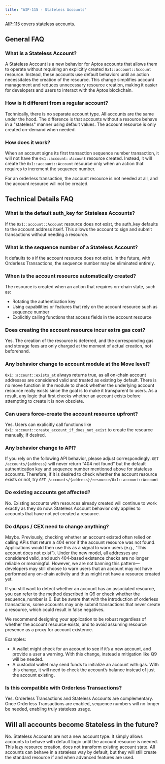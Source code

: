 ```yaml
---
title: "AIP-115 - Stateless Accounts"
---
```


[AIP-115](https://github.com/aptos-foundation/AIPs/blob/main/aips/aip-115.md) covers
stateless accounts.

## General FAQ

### What is a Stateless Account?

A Stateless Account is a new behavior for Aptos accounts that allows them to
operate without requiring an explicitly created `0x1::account::Account` resource.
Instead, these accounts use default behaviors until an action necessitates the
creation of the resource. This change simplifies account management and reduces
unnecessary resource creation, making it easier for developers and users to
interact with the Aptos blockchain.

### How is it different from a regular account?

Technically, there is no separate account type. All accounts are the same under
the hood. The difference is that accounts without a resource behave in a
"stateless" manner using default values. The account resource is only created
on-demand when needed.

### How does it work?

When an account signs its first transaction sequence number transaction, it
will not have the `0x1::account::Account` resource created. Instead, it will
create the `0x1::account::Account` resource only when an action that requires to
increment the sequence number.

For an orderless transaction, the account resource is not needed at all, and the
account resource will not be created.

## Technical Details FAQ

### What is the default auth\_key for Stateless Accounts?

If the `0x1::account::Account` resource does not exist, the auth\_key defaults to
the account address itself. This allows the account to sign and submit
transactions without needing a resource.

### What is the sequence number of a Stateless Account?

It defaults to `0` if the account resource does not exist. In the future, with
Orderless Transactions, the sequence number may be eliminated entirely.

### When is the account resource automatically created?

The resource is created when an action that requires on-chain state, such as:

- Rotating the authentication key
- Using capabilities or features that rely on the account resource such as sequence number
- Explicitly calling functions that access fields in the account resource

### Does creating the account resource incur extra gas cost?

Yes. The creation of the resource is deferred, and the corresponding gas and
storage fees are only charged at the moment of actual creation, not beforehand.

### Any behavior change to account module at the Move level?

`0x1::account::exists_at` always returns true, as all on-chain account addresses
are considered valid and treated as existing by default. There is no move
function in the module to check whether the underlying account resource really
exists since the goal is to make it transparent to users. As a result, any logic
that first checks whether an account exists before attempting to create it is
now obsolete.

### Can users force-create the account resource upfront?

Yes. Users can explicitly call functions like
`0x1::account::create_account_if_does_not_exist` to create the resource
manually, if desired.

### Any behavior change to API?

If you rely on the following API behavior, please adjust correspondingly.
`GET /accounts/{address}` will never return “404 not found” but the default
authentication key and sequence number mentioned above for stateless accounts.
Therefore, if it is desired to check whether the account resource exists or not,
try `GET /accounts/{address}/resource/0x1::account::Account`

### Do existing accounts get affected?

No. Existing accounts with resources already created will continue to work
exactly as they do now. Stateless Account behavior only applies to accounts that
have not yet created a resource.

### Do dApps / CEX need to change anything?

Maybe. Previously, checking whether an account existed often relied on calling
APIs that return a 404 error if the account resource was not found. Applications
would then use this as a signal to warn users (e.g., "This account does not
exist"). Under the new model, all addresses are considered valid, and such
404-based existence checks are no longer reliable or meaningful. However, we are
not banning this pattern—developers may still choose to warn users that an
account may not have performed any on-chain activity and thus might not have a
resource created yet.

If you still want to detect whether an account has an associated resource, you
can refer to the method described in Q9 or check whether the sequence\_number is
0\. But be aware that with the introduction of orderless transactions, some
accounts may only submit transactions that never create a resource, which could
result in false negatives.

We recommend designing your application to be robust regardless of whether the
account resource exists, and to avoid assuming resource presence as a proxy for
account existence.

Examples:

- A wallet might check for an account to see if it’s a new account, and provide
  a user a warning.  With this change, instead a mitigation like Q9 will be needed.
- A custodial wallet may send funds to initialize an account with gas.  With
  this change, it will need to check the account’s balance instead of just the
  account existing.

### Is this compatible with Orderless Transactions?

Yes. Orderless Transactions and Stateless Accounts are complementary. Once
Orderless Transactions are enabled, sequence numbers will no longer be needed,
enabling truly stateless usage.

## Will all accounts become Stateless in the future?

No. Stateless Accounts are not a new account type. It simply allows accounts to
behave with default logic until the account resource is needed. This lazy
resource creation, does not transform existing account state. All accounts can
behave in a stateless way by default, but they will still create the standard
resource if and when advanced features are used.
